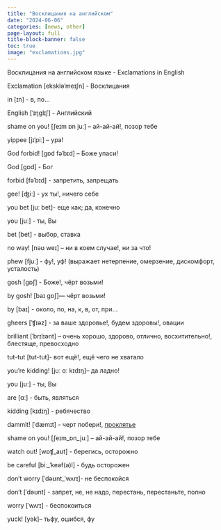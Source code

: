 ---
title: "Восклицания на английском"
date: "2024-06-06"
categories: [news, other]
page-layout: full
title-block-banner: false
toc: true
image: "exclamations.jpg"
---

Восклицания на английском языке - Exclamations in English

Exclamation [ekskləˈmeɪʃn] - Восклицания

in [ɪn] - в, по...

English [ˈɪŋglɪʃ] - Английский

shame on you! [ʃeɪm ɒn juː] – ай-ай-ай!, позор тебе

yippee [jɪˈpiː] – ура!

God forbid! [gɒd fəˈbɪd] – Боже упаси!

God [gɒd] - Бог

forbid [fəˈbɪd] - запретить, запрещать

gee! [ʤiː] - ух ты!, ничего себе

you bet [juː bet]- еще как; да, конечно

you [juː] - ты, Вы

bet [bet] - выбор, ставка

no way! [nəʊ weɪ] – ни в коем случае!, ни за что!

phew [fjuː] - фу!, уф! (выражает нетерпение, омерзение, дискомфорт, усталость)

gosh [gɒʃ] - Боже!, чёрт возьми!

by gosh! [baɪ gɒʃ]— чёрт возьми!

by [baɪ] - около, по, на, к, в, от, при...

gheers [ˈʧɪəz] - за ваше здоровье!, будем здоровы!, овации

brilliant [ˈbrɪlɪənt] – очень хорошо, здорово, отлично, восхитительно!, блестяще, превосходно

tut-tut [tut-tut]- вот ещё!, ещё чего не хватало

you’re kidding! [juː ɑː kɪdɪŋ]– да ладно!

you [juː] - ты, Вы

are [ɑː] - быть, являться

kidding [kɪdɪŋ] - ребячество

dammit! [ˈdæmɪt] - черт побери!, [проклятье](https://ru.wikipedia.org/wiki/%D0%BF%D1%80%D0%BE%D0%BA%D0%BB%D1%8F%D1%82%D0%B8%D0%B5)

shame on you! [ʃeɪm_ɒn_juː] – ай-ай-ай!, позор тебе

watch out! [wɒʧ_aʊt] - берегись, осторожно

be careful [biː_ˈkeəf(ə)l] - будь осторожен

don't worry [ˈdəʊnt_ˈwʌrɪ]- не беспокойся

don't [ˈdəʊnt] - запрет, не, не надо, перестань, перестаньте, полно

worry [ˈwʌrɪ] - беспокоиться

yuck! [yək]– тьфу, ошибся, фу
